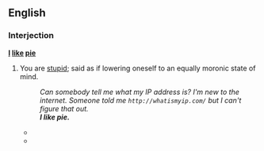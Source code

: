 ==English==

===Interjection===
'''[[I]] [[like]] [[pie]]'''

# {{pejorative|internet|slang}} You are [[stupid]]; said as if lowering oneself to an equally moronic state of mind.
#: ''Can somebody tell me what my IP address is?  I'm new to the internet.  Someone told me <tt><nowiki>http://whatismyip.com/</nowiki></tt> but I can't figure that out.''
#: '''''I like pie.'''''
#*{{quote-newsgroup|year=2003|date=May 4|author=Brian Link|title=Re: Potpourri|newsgroup=misc.fitness.weights|url=http://groups.google.com/group/misc.fitness.weights/msg/eb3d9a698768b083
|passage=[''replying to: Listen up, fuck for brains !!! Don't make off topic posts to MFW. You stupid cock sucking fool !!! My fist meets your face if you do it again. Got it BOY !!"''] '''I like pie. '''}}
#*{{quote-newsgroup|year=2009|date=August 30|author="Vitriol Trollsbane"|title=Re: Larry Hasn't Changed|newsgroup= alt.online-service.webtv|url=http://groups.google.com/group/alt.online-service.webtv/msg/4ae599199afe9d9c
|passage=[''replying to: Moron you post OFF SUBJECT in here on almost every subject"''] '''I like pie.'''}}